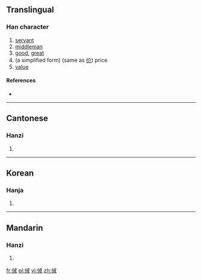 ==Translingual==

===Han character===
{{Han char|rn=9|rad=人|as=07|sn=9|four=|canj=人戈廿 (OIT)|ids=⿰[[亻]][[戒]]}}

# [[servant]]
# [[middleman]]
# [[good]], [[great]]
# (a simplified form) (same as [[价]]) price
# [[value]]

====References====
* {{Han ref|kx=0103.120|hdz=10156.120|uh=3458|ud=13400}}

----

==Cantonese==

===Hanzi===
{{yue-hanzi|jyut=[[gai3]]|y=gai3}}

# {{defn|lang=yue|sort=人07}}
----

==Korean==

===Hanja===
{{ko-hanja|hangeul=개|rv=gae|mr=kae|y=kay|eumhun=착하다|ehrv=chakada|ehmr=ch'akhada|ehy=chakhata}}

# {{defn|lang=ko|sort=人07}}

----

==Mandarin==

===Hanzi===
{{cmn-hanzi|pin=[[jiè]] ([[jie4]])|wg=chieh<sup>4</sup>}}

# {{defn|lang=cmn|sort=人07}}

[[fr:㑘]]
[[pl:㑘]]
[[vi:㑘]]
[[zh:㑘]]